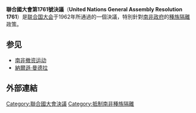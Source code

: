 '''聯合國大會第1761號決議'''（'''United Nations General Assembly Resolution 1761'''）是[[联合国大会|联合国大会]]于1962年所通過的一個決議，特別針對[[南非政府|南非政府]]的[[種族隔離|種族隔離]]政策。

==参见==
* [[南非撤资运动|南非撤资运动]]
* [[納爾遜·曼德拉|納爾遜·曼德拉]]

==外部連結==
{{Wikisource|UN General Assembly Resolution 1761}}

{{UN-stub}}

[[Category:聯合國大會決議|Category:聯合國大會決議]]
[[Category:抵制南非種族隔離|Category:抵制南非種族隔離]]